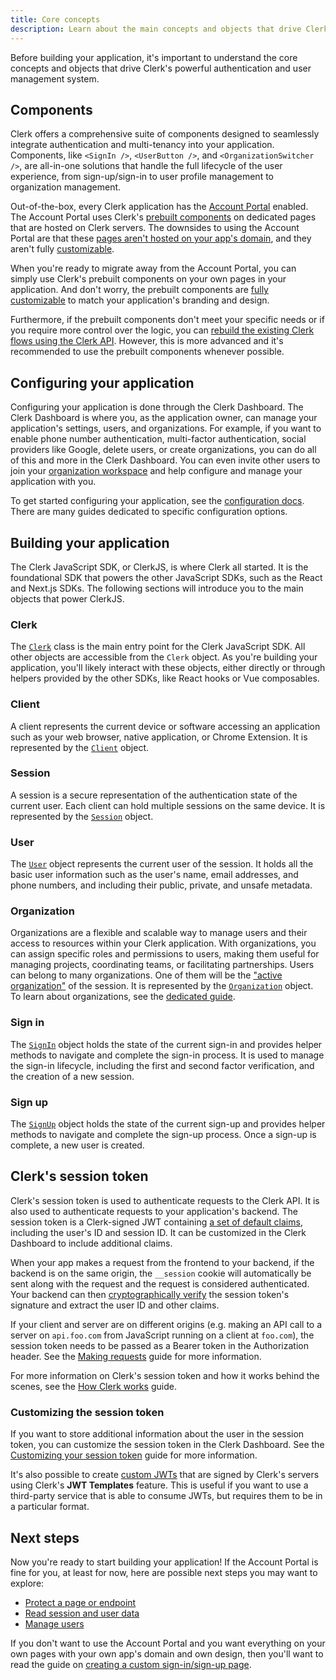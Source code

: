 ```yaml
---
title: Core concepts
description: Learn about the main concepts and objects that drive Clerk's powerful authentication and user management system.
---
```


Before building your application, it's important to understand the core concepts and objects that drive Clerk's powerful authentication and user management system.

## Components

Clerk offers a comprehensive suite of components designed to seamlessly integrate authentication and multi-tenancy into your application. Components, like `<SignIn />`, `<UserButton />`, and `<OrganizationSwitcher />`, are all-in-one solutions that handle the full lifecycle of the user experience, from sign-up/sign-in to user profile management to organization management.

Out-of-the-box, every Clerk application has the [Account Portal](/docs/customization/account-portal/overview) enabled. The Account Portal uses Clerk's [prebuilt components](/docs/components/overview) on dedicated pages that are hosted on Clerk servers. The downsides to using the Account Portal are that these [pages aren't hosted on your app's domain](https://dashboard.clerk.com/last-active?path=account-portal?tab=pages), and they aren't fully [customizable](https://dashboard.clerk.com/last-active?path=account-portal?tab=customization).

When you're ready to migrate away from the Account Portal, you can simply use Clerk's prebuilt components on your own pages in your application. And don't worry, the prebuilt components are [fully customizable](/docs/customization/overview) to match your application's branding and design.

Furthermore, if the prebuilt components don't meet your specific needs or if you require more control over the logic, you can [rebuild the existing Clerk flows using the Clerk API](/docs/custom-flows/overview). However, this is more advanced and it's recommended to use the prebuilt components whenever possible.

## Configuring your application

Configuring your application is done through the Clerk Dashboard. The Clerk Dashboard is where you, as the application owner, can manage your application's settings, users, and organizations. For example, if you want to enable phone number authentication, multi-factor authentication, social providers like Google, delete users, or create organizations, you can do all of this and more in the Clerk Dashboard. You can even invite other users to join your [organization workspace](/docs/organizations/organization-workspaces) and help configure and manage your application with you.

To get started configuring your application, see the [configuration docs](/docs/authentication/overview). There are many guides dedicated to specific configuration options.

## Building your application

The Clerk JavaScript SDK, or ClerkJS, is where Clerk all started. It is the foundational SDK that powers the other JavaScript SDKs, such as the React and Next.js SDKs. The following sections will introduce you to the main objects that power ClerkJS.

### Clerk

The [`Clerk`](/docs/references/javascript/clerk/clerk) class is the main entry point for the Clerk JavaScript SDK. All other objects are accessible from the `Clerk` object. As you're building your application, you'll likely interact with these objects, either directly or through helpers provided by the other SDKs, like React hooks or Vue composables.

### Client

A client represents the current device or software accessing an application such as your web browser, native application, or Chrome Extension. It is represented by the [`Client`](/docs/references/javascript/client) object.

### Session

A session is a secure representation of the authentication state of the current user. Each client can hold multiple sessions on the same device. It is represented by the [`Session`](/docs/references/javascript/session) object.

### User

The [`User`](/docs/references/javascript/user) object represents the current user of the session. It holds all the basic user information such as the user's name, email addresses, and phone numbers, and including their public, private, and unsafe metadata.

### Organization

Organizations are a flexible and scalable way to manage users and their access to resources within your Clerk application. With organizations, you can assign specific roles and permissions to users, making them useful for managing projects, coordinating teams, or facilitating partnerships. Users can belong to many organizations. One of them will be the ["active organization"](/docs/organizations/overview#active-organization) of the session. It is represented by the [`Organization`](/docs/references/javascript/organization) object. To learn about organizations, see the [dedicated guide](/docs/organizations/overview).

### Sign in

The [`SignIn`](/docs/references/javascript/sign-in/sign-in) object holds the state of the current sign-in and provides helper methods to navigate and complete the sign-in process. It is used to manage the sign-in lifecycle, including the first and second factor verification, and the creation of a new session.

### Sign up

The [`SignUp`](/docs/references/javascript/sign-up/sign-up) object holds the state of the current sign-up and provides helper methods to navigate and complete the sign-up process. Once a sign-up is complete, a new user is created.

## Clerk's session token

Clerk's session token is used to authenticate requests to the Clerk API. It is also used to authenticate requests to your application's backend. The session token is a Clerk-signed JWT containing [a set of default claims](/docs/backend-requests/resources/session-tokens#default-claims), including the user's ID and session ID. It can be customized in the Clerk Dashboard to include additional claims.

When your app makes a request from the frontend to your backend, if the backend is on the same origin, the `__session` cookie will automatically be sent along with the request and the request is considered authenticated. Your backend can then [cryptographically verify](/docs/backend-requests/manual-jwt) the session token's signature and extract the user ID and other claims.

If your client and server are on different origins (e.g. making an API call to a server on `api.foo.com` from JavaScript running on a client at `foo.com`), the session token needs to be passed as a Bearer token in the Authorization header. See the [Making requests](/docs/backend-requests/making-requests) guide for more information.

For more information on Clerk's session token and how it works behind the scenes, see the [How Clerk works](/docs/how-clerk-works/overview) guide.

### Customizing the session token

If you want to store additional information about the user in the session token, you can customize the session token in the Clerk Dashboard. See the [Customizing your session token](/docs/backend-requests/custom-session-token) guide for more information.

It's also possible to create [custom JWTs](/docs/backend-requests/jwt-templates) that are signed by Clerk's servers using Clerk's **JWT Templates** feature. This is useful if you want to use a third-party service that is able to consume JWTs, but requires them to be in a particular format.

## Next steps

Now you're ready to start building your application! If the Account Portal is fine for you, at least for now, here are possible next steps you may want to explore:

- [Protect a page or endpoint](#)
- [Read session and user data](#)
- [Manage users](#)

If you don't want to use the Account Portal and you want everything on your own pages with your own app's domain and own design, then you'll want to read the guide on [creating a custom sign-in/sign-up page](/docs/references/nextjs/custom-sign-in-or-up-page).

